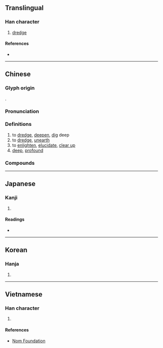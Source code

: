 {{also|濬}}
{{character info/new}}
==Translingual==

===Han character===
{{Han char|rn=85|rad=水|as=07|sn=10|four=33147|canj=EICE|ids=⿰氵夋}}

# [[dredge]]

====References====
* {{Han ref|kx=0623.230|dkj=17460|dj=1021.120|hdz=31636.100|uh=6D5A|ud=27994|bh=AF43|bd=44867}}

----

==Chinese==
{{zh-forms|alt=濬}}

===Glyph origin===
{{Han etym}}
{{Han compound|水|夋|ls=psc|c1=s|c2=p|t1=water}}.

===Pronunciation===
{{zh-pron
|m=jùn
|m-s=
|c=zeon3
|c-t=
|g=
|h=pfs=
|j=
|md=
|mn=
|mn-t=
|w=
|x=
|mc=y
|oc=y
|ma=
|cat=v,adj
}}

===Definitions===
{{zh-hanzi}}

# to [[dredge]], [[deepen]], [[dig]] deep
# to [[dredge]], [[unearth]]
# to [[enlighten]], [[elucidate]], [[clear up]]
# [[deep]], [[profound]]

===Compounds===
{{zh-der|疏浚|浚利|浚財|浚縣}}

----

==Japanese==

===Kanji===
{{ja-kanji|grade=|rs=水07}}

# {{defn|lang=ja|sort=水07}}

====Readings====
* {{ja-readings
|goon=しゅん
|kanon=しゅん
|kun=さら-う, さら-える}}

----

==Korean==

===Hanja===
{{ko-hanja|hangeul=준|eumhun=|rv=jun|mr=chun|y=cwun}}

# {{defn|lang=ko|sort=水07}}

----

==Vietnamese==

===Han character===
{{vi-hantu|rs=水07|tuấn}}

# {{defn|lang=vi|sort=水07}}

====References====
* [http://nomfoundation.org/common/nom_details.php?codepoint=6d5a Nom Foundation]